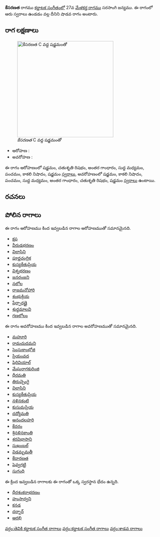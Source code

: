 {{Infobox ragam
	| name          	= కేసరణత
	| synonym	    	= 
	| mela          	= 
	| chakra        	= 
	| janaka        	= 
	| type          	= శాడవ
	| arohanam      	= {{svaraC|S|R2|G3|M1|P|N3|S'}} 
	| avarohanam    	= {{svaraC|S'|N3|P|M1|G3|R2|S}}
	| jeeva         	=
	| chhaya        	=
	| nyasa         	=
	| vishesha      	= 
	| equivalent  		= 
}}
{{కర్ణాటక సంగీత రాగాలు}}
'''కేసరణత''' రాగము [[కర్ణాటక సంగీతం]]లో 27వ [[మేళకర్త రాగము]] సరసాంగి జన్యము.  ఈ రాగంలో ఆరు స్వరాలు ఉండడం వల్ల దీనిని షాడవ రాగం అంటారు.


==రాగ లక్షణాలు==
[[Image:kesaranata_kb2wiki.png|thumb|right|316px|''కేసరణత'' C వద్ద షడ్జమంతో]]

* ఆరోహణ : {{svaraC|S|R2|G3|M1|P|N3|S'}} 
* అవరోహణ : {{svaraC|S'|N3|P|M1|G3|R2|S}}

ఈ రాగం ఆరోహణంలో షడ్జమం, చతుశృతి రిషభం, అంతర గాంధారం, సుద్ద మధ్యమం, పంచమం, కాకలి  నిషాదం, షడ్జమం [[స్వరాలు]], అవరోహణంలో షడ్జమం, కాకలి  నిషాదం, పంచమం, సుద్ద మధ్యమం, అంతర గాంధారం, చతుశృతి రిషభం, షడ్జమం [[స్వరాలు]] ఉంటాయి.

==రచనలు==



==పోలిన రాగాలు==
ఈ రాగం ఆరోహణము కింద ఇవ్వబడిన రాగాల ఆరోహణముతో సమానమైనది.
* [[క్షప]]
* [[వీరుడభరణం]]
* [[విలాసిని]]
* [[పూర్ణచంద్రిక]]
* [[ కుస్యకేతుప్రియ]]
* [[విశ్నభరణం]]
* [[జనరంజని]]
* [[నలోల]]
* [[రాజమనోహారి]]
* [[శంభుక్రియ]]
* [[షేర్పారత్తై]]
* [[శుధ్ధమాలవి]]
* [[గణలోలం]]

ఈ రాగం అవరోహణము కింద ఇవ్వబడిన రాగాల అవరోహణముతో సమానమైనది.
* [[మహూరి]]
* [[రామచుదమని]]
* [[సెంసుకాంభోజి]]
* [[ప్రియంవద]]
* [[షిరివియాల్]]
* [[మేఘరాగకురింజి]]
* [[ధీరమతి]]
* [[తిరుచ్చెంగై]]
* [[విలాసిని]]
* [[ కుస్యకేతుప్రియ]]
* [[నళినకంటి]]
* [[కుసుమప్రియ]]
* [[దద్యోమతి]]
* [[ఆనందలహరి]]
* [[కేదరం]]
* [[శ్రినళినకాంతి]]
* [[శరవిభాసాని]]
* [[సుఖంబల్]]
* [[విడమ్బమతీ]]
* [[కేదారణత]]
* [[షెవ్వగట్టి]]
* [[సుగంధి]]

ఈ క్రింద ఇవ్వబడిన రాగాలకు ఈ రాగంతో ఒక్క స్వరస్థాన భేదం ఉన్నది.
* [[ధీరశంకరాభరణం]]
* [[హంసాధ్వని]]
* [[కనడ]]
* [[దర్బార్]]
* [[ఆరభి]]



[[వర్గం:తెవికి కర్ణాటక సంగీత రాగాలు]]
[[వర్గం:కర్ణాటక సంగీత రాగాలు]]
[[వర్గం:శాడవ రాగాలు]]